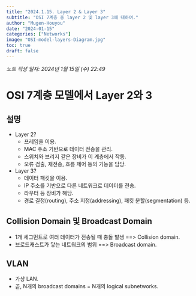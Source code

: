 ```yaml
---
title: "2024.1.15. Layer 2 & Layer 3"
subtitle: "OSI 7계층 중 layer 2 및 layer 3에 대하여."
author: "Mugen-Houyou"
date: "2024-01-15"
categories: ["Networks"]
image: "OSI-model-layers-Diagram.jpg"
toc: true
draft: false
---
```


*노트 작성 일자: 2024년 1월 15일 (수) 22:49*

# OSI 7계층 모델에서 Layer 2와 3
## 설명
- Layer 2?
	- 프레임을 이용.
	- MAC 주소 기반으로 데이터 전송을 관리. 
	- 스위치와 브리지 같은 장비가 이 계층에서 작동. 
	- 오류 검출, 재전송, 흐름 제어 등의 기능을 담당.
- Layer 3?
	- 데이터 패킷을 이용.
	- IP 주소를 기반으로 다른 네트워크로 데이터를 전송.
	- 라우터 등 장비가 해당. 
	- 경로 결정(routing), 주소 지정(addressing), 패킷 분할(segmentation) 등.

## Collision Domain 및 Broadcast Domain
- 1개 세그먼트로 여러 데이터가 전송될 때 충돌 발생 ==> Collision domain.
- 브로드캐스트가 닿는 네트워크의 범위 ==> Broadcast domain.

## VLAN
- 가상 LAN.
- 곧, N개의 broadcast domains = N개의 logical subnetworks.
